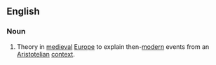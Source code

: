 ==English==
{{wikipedia}}

===Noun===
{{en-noun|head=[[supposition]] [[theory]]|-}}

# {{context|philosophy|lang=en}} Theory in [[medieval]] [[Europe]] to explain then-[[modern]] events from an [[Aristotelian]] [[context]].